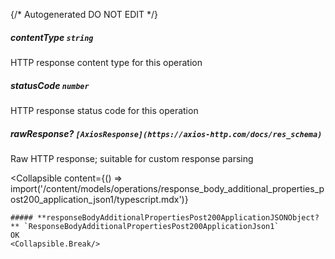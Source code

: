 {/* Autogenerated DO NOT EDIT  */}

##### **contentType** `string`
HTTP response content type for this operation

##### **statusCode** `number`
HTTP response status code for this operation

##### **rawResponse?** `[AxiosResponse](https://axios-http.com/docs/res_schema)`
Raw HTTP response; suitable for custom response parsing

<Collapsible
    content={() => import('/content/models/operations/response_body_additional_properties_post200_application_json1/typescript.mdx')}
>
    ##### **responseBodyAdditionalPropertiesPost200ApplicationJSONObject?** `ResponseBodyAdditionalPropertiesPost200ApplicationJson1`
    OK
    <Collapsible.Break/>
</Collapsible>

